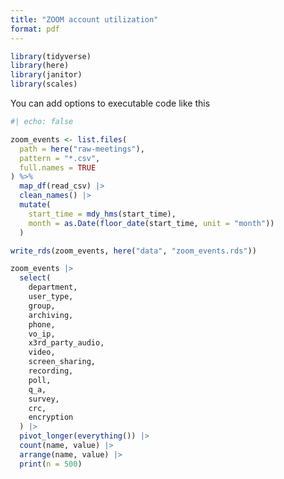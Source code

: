 ```yaml
---
title: "ZOOM account utilization"
format: pdf
---
```



```r
library(tidyverse)
library(here)
library(janitor)
library(scales)
```

You can add options to executable code like this

```r
#| echo: false

zoom_events <- list.files(
  path = here("raw-meetings"),
  pattern = "*.csv",
  full.names = TRUE
) %>%
  map_df(read_csv) |>
  clean_names() |>
  mutate(
    start_time = mdy_hms(start_time),
    month = as.Date(floor_date(start_time, unit = "month"))
  )

write_rds(zoom_events, here("data", "zoom_events.rds"))
```


```r
zoom_events |>
  select(
    department,
    user_type,
    group,
    archiving,
    phone,
    vo_ip,
    x3rd_party_audio,
    video,
    screen_sharing,
    recording,
    poll,
    q_a,
    survey,
    crc,
    encryption
  ) |>
  pivot_longer(everything()) |>
  count(name, value) |>
  arrange(name, value) |>
  print(n = 500)
```

